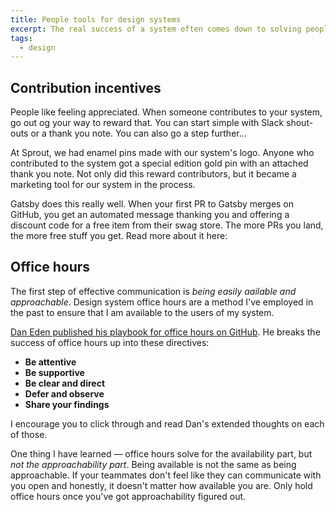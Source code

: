 ```yaml
---
title: People tools for design systems
excerpt: The real success of a system often comes down to solving people problems.
tags:
  - design
---
```


## Contribution incentives

People like feeling appreciated. When someone contributes to your system, go out og your way to reward that. You can start simple with Slack shout-outs or a thank you note. You can also go a step further...

At Sprout, we had enamel pins made with our system's logo. Anyone who contributed to the system got a special edition gold pin with an attached thank you note. Not only did this reward contributors, but it became a marketing tool for our system in the process.

Gatsby does this really well. When your first PR to Gatsby merges on GitHub, you get an automated message thanking you and offering a discount code for a free item from their swag store. The more PRs you land, the more free stuff you get. Read more about it here:

<Bookmark url='https://www.gatsbyjs.org/contributing/contributor-swag' />

## Office hours

The first step of effective communication is _being easily aailable and approachable_. Design system office hours are a method I've employed in the past to ensure that I am available to the users of my system.

[Dan Eden published his playbook for office hours on GitHub](https://github.com/daneden/design-systems-office-hours-playbook). He breaks the success of office hours up into these directives:

- **Be attentive**
- **Be supportive**
- **Be clear and direct**
- **Defer and observe**
- **Share your findings**

I encourage you to click through and read Dan's extended thoughts on each of those.

One thing I have learned — office hours solve for the availability part, but _not the approachability part_. Being available is not the same as being approachable. If your teammates don't feel like they can communicate with you open and honestly, it doesn't matter how available you are. Only hold office hours once you've got approachability figured out.
